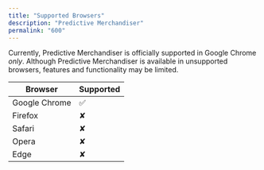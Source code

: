 ```yaml
---
title: "Supported Browsers"
description: "Predictive Merchandiser"
permalink: "600"
---
```


Currently, Predictive Merchandiser is officially supported in Google Chrome *only*. Although Predictive Merchandiser is available in unsupported browsers, features and functionality may be limited.

| Browser | Supported |
| --- | --- |
| Google Chrome | ✅ |
| Firefox | ✘ |
| Safari | ✘ |
| Opera | ✘ |
| Edge | ✘ |